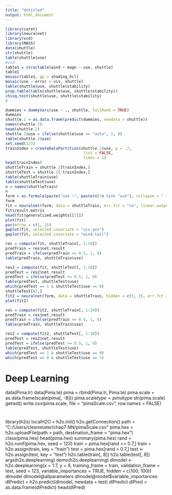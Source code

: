 ```yaml
---
title: "Untitled"
output: html_document
---
```




```r
library(caret)
library(neuralnet)
library(vcd)
library(MASS)
data(shuttle)
str(shuttle)
table(shuttle$use)
#vcd
table1 = structable(wind + magn ~ use, shuttle)
table1
mosaic(table1, gp = shading_hcl)
mosaic(use ~ error + vis, shuttle)
table(shuttle$use, shuttle$stability)
prop.table(table(shuttle$use, shuttle$stability))
chisq.test(shuttle$use, shuttle$stability)
#

dummies = dummyVars(use ~ ., shuttle, fullRank = TRUE)
dummies
shuttle.2 = as.data.frame(predict(dummies, newdata = shuttle))
names(shuttle.2)
head(shuttle.2)
shuttle.2$use = ifelse(shuttle$use == "auto", 1, 0)
table(shuttle.2$use)
set.seed(123)
trainIndex = createDataPartition(shuttle.2$use, p = .7,
                                  list = FALSE,
                                  times = 1)
head(trainIndex)
shuttleTrain = shuttle.2[trainIndex,]
shuttleTest = shuttle.2[-trainIndex,]
table(shuttleTrain$use)
table(shuttleTest$use)
n = names(shuttleTrain)
n
form = as.formula(paste("use ~", paste(n[!n %in% "use"], collapse = " + ")))
form
fit = neuralnet(form, data = shuttleTrain, err.fct = "ce", linear.output = FALSE)
fit$result.matrix
head(fit$generalized.weights[[1]])
plot(fit)
par(mfrow = c(1, 2))
gwplot(fit, selected.covariate = "vis.yes")
gwplot(fit, selected.covariate = "wind.tail")

res = compute(fit, shuttleTrain[, 1:10])
predTrain = res$net.result
predTrain = ifelse(predTrain >= 0.5, 1, 0)
table(predTrain, shuttleTrain$use)

res2 = compute(fit, shuttleTest[, 1:10])
predTest = res2$net.result
predTest = ifelse(predTest >= 0.5, 1, 0)
table(predTest, shuttleTest$use)
which(predTest == 1 & shuttleTest$use == 0)
shuttleTest[62,]
fit2 = neuralnet(form, data = shuttleTrain, hidden = c(3, 2), err.fct = "ce", linear.output = FALSE)
plot(fit2)

res = compute(fit2, shuttleTrain[, 1:10])
predTrain = res$net.result
predTrain = ifelse(predTrain >= 0.5, 1, 0)
table(predTrain, shuttleTrain$use)

res2 = compute(fit2, shuttleTest[, 1:10])
predTest = res2$net.result
predTest = ifelse(predTest >= 0.5, 1, 0)
table(predTest, shuttleTest$use)
which(predTest == 1 & shuttleTest$use == 0)
which(predTest == 0 & shuttleTest$use == 1)


```


# Deep Learning



data(Pima.tr)
data(Pima.te)
pima = rbind(Pima.tr, Pima.te)
pima.scale = as.data.frame(scale(pima[, -8]))
pima.scale$type = pima$type
str(pima.scale)
getwd()
write.csv(pima.scale, file = "pimaScale.csv", row.names = FALSE)



# 
library(h2o)
localH2O = h2o.init()
h2o.getConnection()
path = "C:/Users/clesmeister/chap7 NN/pimaScale.csv"
pima.hex = h2o.uploadFile(path = path, destination_frame = "pima.hex")
class(pima.hex)
head(pima.hex)
summary(pima.hex)
rand = h2o.runif(pima.hex, seed = 123)
train = pima.hex[rand <= 0.7,]
train = h2o.assign(train, key = "train")
test = pima.hex[rand > 0.7,]
test <- h2o.assign(test, key = "test")
h2o.table(train[, 8])
h2o.table(test[, 8])
args(h2o.deeplearning)
demo(h2o.deeplearning)
dlmodel <- h2o.deeplearning(x = 1:7, y = 8, training_frame = train,
                            validation_frame = test,
                            seed = 123,
                            variable_importances = TRUE,
                            hidden = c(100, 100))
dlmodel
dlmodel@allparameters
dlmodel@model$variable_importances
dlPredict = h2o.predict(dlmodel, newdata = test)
dlPredict
dlPred = as.data.frame(dlPredict)
head(dlPred)
